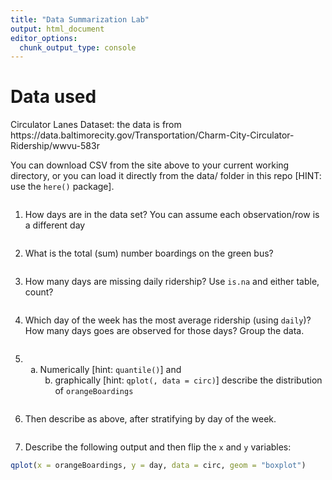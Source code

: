 ```yaml
---
title: "Data Summarization Lab"
output: html_document
editor_options: 
  chunk_output_type: console
---
```


# Data used

Circulator Lanes Dataset: the data is from https://data.baltimorecity.gov/Transportation/Charm-City-Circulator-Ridership/wwvu-583r

You can download CSV from the site above to your current working directory, or you can load it directly from the data/ folder in this repo [HINT: use the `here()` package].

```r

```



1. How days are in the data set?  You can assume each observation/row is a different day
```r

```

2. What is the total (sum) number boardings on the green bus?

```r

```

3.  How many days are missing daily ridership?  Use `is.na` and either table, count?
   
```r

```


4. Which day of the week has the most average ridership (using `daily`)?  How many days goes are observed for those days? Group the data.

```r

```



5. (a) Numerically [hint: `quantile()`] and 
		(b) graphically [hint: `qplot(, data = circ)`]
		 describe the distribution of `orangeBoardings`
```r

```

6. Then describe as above, after stratifying by day of the week.
```r

```

7.  Describe the following output and then flip the `x` and `y` variables:
```r
qplot(x = orangeBoardings, y = day, data = circ, geom = "boxplot")
```


